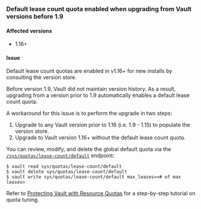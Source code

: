 ### Default lease count quota enabled when upgrading from Vault versions before 1.9

#### Affected versions

- 1.16+

#### Issue

Default lease count quotas are enabled in v1.16+ for new installs by consulting
the version store.

Before version 1.9, Vault did not maintain version history. As a result,
upgrading from a version prior to 1.9 automatically enables a default lease
count quota.

A workaround for this issue is to perform the upgrade in two steps:

1. Upgrade to any Vault version prior to 1.16 (i.e. 1.9 - 1.15) to populate the
   version store.
2. Upgrade to Vault version 1.16+ without the default lease
   count quota.

You can review, modify, and delete the global default quota via the
[`/sys/quotas/lease-count/default`](vault/api-docs/system/lease-count-quotas)
endpoint:

```shell-session
$ vault read sys/quotas/lease-count/default
$ vault delete sys/quotas/lease-count/default
$ vault write sys/quotas/lease-count/default max_leases=<# of max leases>
```

Refer to [Protecting Vault with Resource
Quotas](/vault/tutorials/operations/resource-quotas) for a step-by-step tutorial
on quota tuning.
